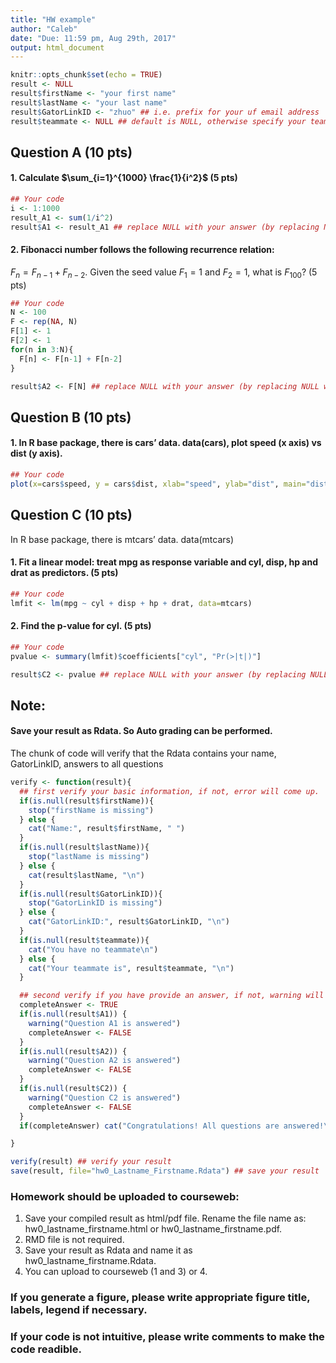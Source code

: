 ```yaml
---
title: "HW example"
author: "Caleb"
date: "Due: 11:59 pm, Aug 29th, 2017"
output: html_document
---
```


```r
knitr::opts_chunk$set(echo = TRUE)
result <- NULL
result$firstName <- "your first name"
result$lastName <- "your last name"
result$GatorLinkID <- "zhuo" ## i.e. prefix for your uf email address
result$teammate <- NULL ## default is NULL, otherwise specify your teammate's name
```

## Question A (10 pts)
#### 1. Calculate $\sum_{i=1}^{1000} \frac{1}{i^2}$ (5 pts)

```r
## Your code
i <- 1:1000
result_A1 <- sum(1/i^2)
result$A1 <- result_A1 ## replace NULL with your answer (by replacing NULL with the variable containing your answer)
```

#### 2. Fibonacci number follows the following recurrence relation:
$F_n = F_{n-1} + F_{n-2}$.
Given the seed value $F_1 = 1$ and $F_2 = 1$, what is $F_{100}$? (5 pts)

```r
## Your code
N <- 100
F <- rep(NA, N)
F[1] <- 1
F[2] <- 1
for(n in 3:N){
  F[n] <- F[n-1] + F[n-2]
}

result$A2 <- F[N] ## replace NULL with your answer (by replacing NULL with the variable containing your answer)
```

## Question B (10 pts)
#### 1. In R base package, there is cars' data. data(cars), plot speed (x axis) vs dist (y axis).
```r
## Your code
plot(x=cars$speed, y = cars$dist, xlab="speed", ylab="dist", main="dist vs speed")
```

## Question C (10 pts)

In R base package, there is mtcars' data. data(mtcars)

#### 1. Fit a linear model: treat mpg as response variable and cyl, disp, hp and drat as predictors. (5 pts)
```r
## Your code
lmfit <- lm(mpg ~ cyl + disp + hp + drat, data=mtcars)
```
#### 2. Find the p-value for cyl. (5 pts)
```r
## Your code
pvalue <- summary(lmfit)$coefficients["cyl", "Pr(>|t|)"]

result$C2 <- pvalue ## replace NULL with your answer (by replacing NULL with the variable containing your answer)
```


## Note:
#### Save your result as Rdata. So Auto grading can be performed.
The chunk of code will verify that the Rdata contains your name, GatorLinkID, answers to all questions
```r
verify <- function(result){
  ## first verify your basic information, if not, error will come up.
  if(is.null(result$firstName)){
    stop("firstName is missing")
  } else {
    cat("Name:", result$firstName, " ")
  }
  if(is.null(result$lastName)){
    stop("lastName is missing")
  } else {
    cat(result$lastName, "\n")
  }
  if(is.null(result$GatorLinkID)){
    stop("GatorLinkID is missing")
  } else {
    cat("GatorLinkID:", result$GatorLinkID, "\n")
  }
  if(is.null(result$teammate)){
    cat("You have no teammate\n")
  } else {
    cat("Your teammate is", result$teammate, "\n")
  }

  ## second verify if you have provide an answer, if not, warning will come up.
  completeAnswer <- TRUE
  if(is.null(result$A1)) {
    warning("Question A1 is answered")
    completeAnswer <- FALSE
  }
  if(is.null(result$A2)) {
    warning("Question A2 is answered")
    completeAnswer <- FALSE
  }
  if(is.null(result$C2)) {
    warning("Question C2 is answered")
    completeAnswer <- FALSE
  }
  if(completeAnswer) cat("Congratulations! All questions are answered!\n")

}

verify(result) ## verify your result
save(result, file="hw0_Lastname_Firstname.Rdata") ## save your result
```



### Homework should be uploaded to courseweb:
1. Save your compiled result as html/pdf file. Rename the file name as: hw0_lastname_firstname.html or hw0_lastname_firstname.pdf.
2. RMD file is not required.
3. Save your result as Rdata and name it as hw0_lastname_firstname.Rdata.
4. You can upload to courseweb (1 and 3) or 4.

### If you generate a figure, please write appropriate figure title, labels, legend if necessary.

### If your code is not intuitive, please write comments to make the code readible.


